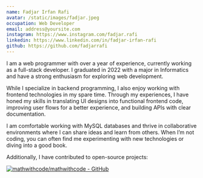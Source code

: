 ```yaml
---
name: Fadjar Irfan Rafi
avatar: /static/images/fadjar.jpeg
occupation: Web Developer
email: address@yoursite.com
instagram: https://www.instagram.com/fadjar.rafi
linkedin: https://www.linkedin.com/in/fadjar-irfan-rafi
github: https://github.com/fadjarrafi
---
```


I am a web programmer with over a year of experience, currently working as a full-stack developer. I graduated in 2022 with a major in Informatics and have a strong enthusiasm for exploring web development.

While I specialize in backend programming, I also enjoy working with frontend technologies in my spare time. Through my experiences, I have honed my skills in translating UI designs into functional frontend code, improving user flows for a better experience, and building APIs with clear documentation.

I am comfortable working with MySQL databases and thrive in collaborative environments where I can share ideas and learn from others. When I’m not coding, you can often find me experimenting with new technologies or diving into a good book.

Additionally, I have contributed to open-source projects:

[![mathwithcode/mathwithcode - GitHub](https://gh-card.dev/repos/mathwithcode/mathwithcode.svg)](https://github.com/mathwithcode/mathwithcode)
